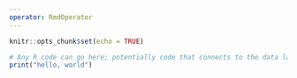 ```yaml
---
operator: RmdOperator
---
```


```r
knitr::opts_chunk$set(echo = TRUE)
```

```r
# Any R code can go here; potentially code that connects to the data lake
print("hello, world")
```

